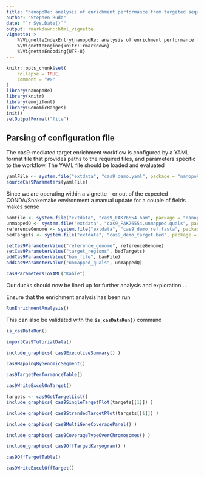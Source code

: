 ```yaml
---
title: "nanopoRe: analysis of enrichment performance from targeted sequencing studies"
author: "Stephen Rudd"
date: "`r Sys.Date()`"
output: rmarkdown::html_vignette
vignette: >
    %\VignetteIndexEntry{nanopoRe: analysis of enrichment performance from targeted sequencing studies}
    %\VignetteEngine{knitr::rmarkdown}
    %\VignetteEncoding{UTF-8}
---
```


```r
knitr::opts_chunk$set(
    collapse = TRUE,
    comment = "#>"
)
library(nanopoRe)
library(knitr)
library(emojifont)
library(GenomicRanges)
init()
setOutputFormat("file")
```

## Parsing of configuration file

The cas9-mediated target enrichment workflow is configured by a YAML format file that provides paths to the required files, and parameters specific to the workflow. The YAML file should be loaded and evaluated

```r
yamlFile <- system.file("extdata", "cas9_demo.yaml", package = "nanopoRe")
sourceCas9Parameters(yamlFile)
```

Since we are operating within a vignette - or out of the expected CONDA/Snakemake environment a manual update for a couple of fields makes sense

```r
bamFile <- system.file("extdata", "cas9_FAK76554.bam", package = "nanopoRe")
unmappedQ <- system.file("extdata", "cas9_FAK76554.unmapped.quals", package = "nanopoRe")
referenceGenome <- system.file("extdata", "cas9_demo_ref.fasta", package = "nanopoRe")
bedTargets <- system.file("extdata", "cas9_demo_target.bed", package = "nanopoRe")

setCas9ParameterValue("reference_genome", referenceGenome)
setCas9ParameterValue("target_regions", bedTargets)
addCas9ParameterValue("bam_file", bamFile)
addCas9ParameterValue("unmapped_quals", unmappedQ)
```

```r
cas9ParametersToYAML("Kable")
```

Our ducks should now be lined up for further analysis and exploration ...

Ensure that the enrichment analysis has been run

```r
RunEnrichmentAnalysis()
```

This can also be validated with the **`is_casDataRun()`** command

```r
is_casDataRun()
```


```r
importCas9TutorialData()
```


```r
include_graphics( cas9ExecutiveSummary() )
```

```r
cas9MappingByGenomicSegment()
```

```r
cas9TargetPerformanceTable()
```

```r
cas9WriteExcelOnTarget()
```

```r
targets <- cas9GetTargetList()
include_graphics( cas9SingleTargetPlot(targets[[1]]) )
```

```r
include_graphics( cas9StrandedTargetPlot(targets[[1]]) )
```


```r
include_graphics( cas9MultiGeneCoveragePanel() )
```

```r
include_graphics( cas9CoverageTypeOverChromosomes() )
```


```r
include_graphics( cas9OffTargetKaryogram() )
```

```r
cas9OffTargetTable()
```

```r
cas9WriteExcelOffTarget()
```
